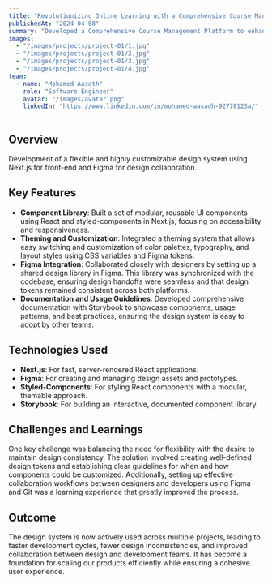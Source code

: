 ```yaml
---
title: "Revolutionizing Online Learning with a Comprehensive Course Management Platform"
publishedAt: "2024-04-08"
summary: "Developed a Comprehensive Course Management Platform to enhance online learning. It offers personalized recommendations, real-time search, and seamless course management for learners, institutes, and administrators. Built with Next.js, Node.js, PostgreSQL, ElasticSearch, and AWS, it boosted enrollments by 30% and streamlined operations with efficient oversight and payment integration."
images:
  - "/images/projects/project-01/1.jpg"
  - "/images/projects/project-01/2.jpg"
  - "/images/projects/project-01/3.jpg"
  - "/images/projects/project-01/4.jpg"
team:
  - name: "Mohamed Aasath"
    role: "Software Engineer"
    avatar: "/images/avatar.png"
    linkedIn: "https://www.linkedin.com/in/mohamed-aasadh-92778123a/"
---
```


## Overview

Development of a flexible and highly customizable design system using Next.js for front-end and Figma for design collaboration.

## Key Features

- **Component Library**: Built a set of modular, reusable UI components using React and styled-components in Next.js, focusing on accessibility and responsiveness.
- **Theming and Customization**: Integrated a theming system that allows easy switching and customization of color palettes, typography, and layout styles using CSS variables and Figma tokens.
- **Figma Integration**: Collaborated closely with designers by setting up a shared design library in Figma. This library was synchronized with the codebase, ensuring design handoffs were seamless and that design tokens remained consistent across both platforms.
- **Documentation and Usage Guidelines**: Developed comprehensive documentation with Storybook to showcase components, usage patterns, and best practices, ensuring the design system is easy to adopt by other teams.

## Technologies Used

- **Next.js**: For fast, server-rendered React applications.
- **Figma**: For creating and managing design assets and prototypes.
- **Styled-Components**: For styling React components with a modular, themable approach.
- **Storybook**: For building an interactive, documented component library.

## Challenges and Learnings

One key challenge was balancing the need for flexibility with the desire to maintain design consistency. The solution involved creating well-defined design tokens and establishing clear guidelines for when and how components could be customized. Additionally, setting up effective collaboration workflows between designers and developers using Figma and Git was a learning experience that greatly improved the process.

## Outcome

The design system is now actively used across multiple projects, leading to faster development cycles, fewer design inconsistencies, and improved collaboration between design and development teams. It has become a foundation for scaling our products efficiently while ensuring a cohesive user experience.